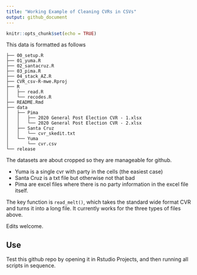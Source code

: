 ```yaml
---
title: "Working Example of Cleaning CVRs in CSVs"
output: github_document
---
```


```r
knitr::opts_chunk$set(echo = TRUE)
```


This data is formatted as follows

```
├── 00_setup.R
├── 01_yuma.R
├── 02_santacruz.R
├── 03_pima.R
├── 04_stack_AZ.R
├── CVR_csv-R-mwe.Rproj
├── R
│   ├── read.R
│   └── recodes.R
├── README.Rmd
├── data
│   ├── Pima
│   │   ├── 2020 General Post Election CVR - 1.xlsx
│   │   └── 2020 General Post Election CVR - 2.xlsx
│   ├── Santa Cruz
│   │   └── cvr_skedit.txt
│   └── Yuma
│       └── cvr.csv
└── release
```

The datasets are about cropped so they are manageable for github.

- Yuma is a single cvr with party in the cells (the easiest case)
- Santa Cruz is a txt file but otherwise not that bad
- Pima are excel files where there is no party information in the excel file itself.

The key function is `read_melt()`, which takes the standard wide format CVR and turns it into a long file. It currently works for the three types of files above.

Edits welcome.

## Use

Test this github repo by opening it in Rstudio Projects, and then running all scripts in sequence.